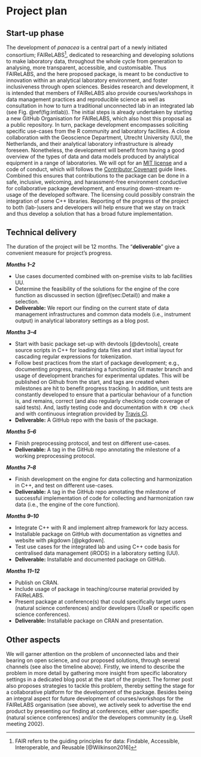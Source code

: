 # Project plan

## Start-up phase {#sec:Start}

The development of *panacea* is a central part of a newly initiated consortium; FAIReLABS^[FAIR refers to the guiding principles for data: Findable, Accessible, Interoperable, and Reusable [@Wilkinson2016]], dedicated to researching and developing solutions to make laboratory data, throughout the whole cycle from generation to analysing, more transparent, accessible, and customisable. Thus FAIReLABS, and the here proposed package, is meant to be conductive to innovation within an analytical laboratory environment, and foster inclusiveness through open sciences. Besides research and development, it is intended that members of FAIReLABS also provide courses/workshops in data management practices and reproducible science as well as consultation in how to turn a traditional unconnected lab in an integrated lab (see Fig. \@ref(fig:intlab)). The initial steps is already undertaken by starting a new GitHub Organisation for FAIReLABS, which also host this proposal as a public repository. In turn, package development encompasses soliciting specific use-cases from the R community and laboratory facilities. A close collaboration with the Geoscience Department, Utrecht University (UU), the Netherlands, and their analytical laboratory infrastructure is already foreseen. Nonetheless, the development will benefit from having a good overview of the types of data and data models produced by analytical equipment in a range of laboratories. We will opt for an [MIT license](https://opensource.org/licenses/MIT) and a code of conduct, which will follows the [Contributor Covenant](https://www.contributor-covenant.org/) guide lines. Combined this ensures that contributions to the package can be done in a safe, inclusive, welcoming, and harassment-free environment conductive for collaborative package development, and ensuring down-stream re-usage of the developed software. The licensing could possibly constrain the integration of some C++ libraries. Reporting of the progress of the project to both (lab-)users and developers will help ensure that we stay on track and thus develop a solution that has a broad future implementation.  


<!--
Covering the planning phase, this section should provide a relatively detailed plan of how work will start on the project. This section is important because projects need to get up and running quickly.


 - [ ] Setting up collaboration platform inc. code for contributors etc.
 - [ ] Licence decisions
 - [ ] Reporting framework
-->


## Technical delivery {#sec:Technical}

The duration of the project will be 12 months. The "**deliverable**" give a convenient measure for project's progress.

***Months 1--2***

- Use cases documented combined with on-premise visits to lab facilities UU.
- Determine the feasibility of the solutions for the engine of the core function as discussed in section (\@ref(sec:Detail)) and make a selection.
<!-- - NLP solution is specifically discussed with experts from [Taxonic](https://www.taxonic.com/en/) -->
- **Deliverable:** We report our finding on the current state of data management infrastructures and common data models (i.e., instrument output) in analytical laboratory settings as a blog post.

***Months 3--4***

- Start with basic package set-up with devtools [@devtools], create source scripts in C++ for loading data files and start initial layout for cascading regular expressions for tokenization.
- Follow best practices from the start of package development; e.g., documenting progress, maintaining a functioning Git master branch and usage of development branches for experimental updates. This will be published on Github from the start, and tags are created when milestones are hit to benefit progress tracking. In addition, unit tests are constantly developed to ensure that a particular behaviour of a function is, and remains, correct (and also regularly checking code coverage of said tests). And, lastly testing code and documentation with `R CMD check` and with continuous integration provided by [Travis CI](https://travis-ci.org/).
- **Deliverable:** A GitHub repo with the basis of the package.

***Months 5--6***

- Finish preprocessing protocol, and test on different use-cases.
- **Deliverable:** A tag in the GitHub repo annotating the milestone of a working preprocessing protocol.

***Months 7--8***

- Finish development on the engine for data collecting and harmonization in C++, and test on different use-cases.
- **Deliverable:** A tag in the GitHub repo annotating the milestone of successful implementation of code for collecting and harmonization raw data (i.e., the engine of the core function).

***Months 9--10***

- Integrate C++ with R and implement altrep framework for lazy access.
- Installable package on GitHub with documentation as vignettes and website with pkgdown [@pkgdown].
- Test use cases for the integrated lab and using C++ code basis for centralised data management (iRODS) in a laboratory setting (UU).
- **Deliverable:** Installable and documented package on GitHub.


***Months 11--12***

- Publish on CRAN.
- Include usage of package in teaching/course material provided by FAIReLABS.
- Present package at conference(s) that could specifically target users (natural science conferences) and/or developers (UseR or specific open science conferences).
- **Deliverable:** Installable package on CRAN and presentation.

<!--
Covering the actual delivery of the project this section should provide at least a high-level the implementation. 

Including target dates is really important as you need to be committed and the ISC need to have a means of tracking delivery
-->

## Other aspects

We will garner attention on the problem of unconnected labs and their bearing on open science, and our proposed solutions, through several channels (see also the timeline above). Firstly, we intend to describe the problem in more detail by gathering more insight from specific laboratory settings in a dedicated blog post at the start of the project. The former post also proposes strategies to tackle this problem, thereby setting the stage for a collaborative platform for the development of the package. Besides being an integral aspect for future development of courses/workshops for the FAIReLABS organisation (see above), we actively seek to advertise the end product by presenting our finding at conferences, either user-specific (natural science conferences) and/or the developers community (e.g. UseR meeting 2002).

<!--
Covering non-technical activities like on-going publicity, paper preparation, discussion groups etc. that might be required to facilitate successful delivery of the project.

 - [ ] Announcement post
 - [ ] Delivery blog post
 - [ ] Twitter
 - [ ] UseR!
 - [ ] ISC meetings
-->
